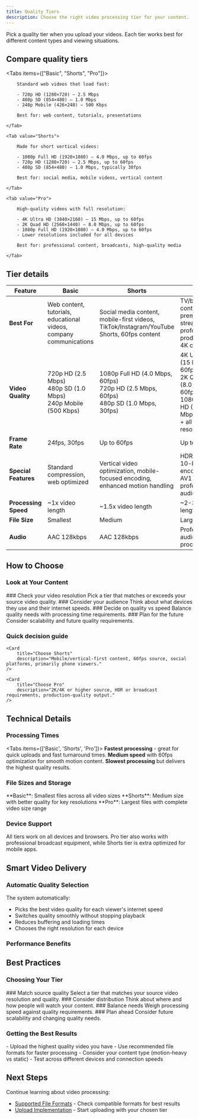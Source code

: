 ```yaml
---
title: Quality Tiers
description: Choose the right video processing tier for your content.
---
```




Pick a quality tier when you upload your videos. Each tier works best for different content types and viewing situations.

## Compare quality tiers

<Tabs items={["Basic", "Shorts", "Pro"]}>
    <Tab value="Basic">

        Standard web videos that load fast:

        - 720p HD (1280×720) — 2.5 Mbps
        - 480p SD (854×480) — 1.0 Mbps
        - 240p Mobile (426×240) — 500 Kbps

        Best for: web content, tutorials, presentations

    </Tab>

    <Tab value="Shorts">

        Made for short vertical videos:

        - 1080p Full HD (1920×1080) — 4.0 Mbps, up to 60fps
        - 720p HD (1280×720) — 2.5 Mbps, up to 60fps
        - 480p SD (854×480) — 1.0 Mbps, typically 30fps

        Best for: social media, mobile videos, vertical content

    </Tab>

    <Tab value="Pro">

        High-quality videos with full resolution:

        - 4K Ultra HD (3840×2160) — 15 Mbps, up to 60fps
        - 2K Quad HD (2560×1440) — 8.0 Mbps, up to 60fps
        - 1080p Full HD (1920×1080) — 4.0 Mbps, up to 60fps
        - Lower resolutions included for all devices

        Best for: professional content, broadcasts, high-quality media

    </Tab>
</Tabs>

## Tier details

| Feature              | Basic                                                                | Shorts                                                                                      | Pro                                                                                                                           |
|----------------------|----------------------------------------------------------------------|---------------------------------------------------------------------------------------------|-------------------------------------------------------------------------------------------------------------------------------|
| **Best For**         | Web content, tutorials, educational videos, company communications   | Social media content, mobile-first videos, TikTok/Instagram/YouTube Shorts, 60fps content   | TV/broadcast content, premium streaming, professional production, 4K content                                                  |
| **Video Quality**    | 720p HD (2.5 Mbps)<br/>480p SD (1.0 Mbps)<br/>240p Mobile (500 Kbps) | 1080p Full HD (4.0 Mbps, 60fps)<br/>720p HD (2.5 Mbps, 60fps)<br/>480p SD (1.0 Mbps, 30fps) | 4K Ultra HD (15 Mbps, 60fps)<br/>2K Quad HD (8.0 Mbps, 60fps)<br/>1080p Full HD (4.0 Mbps, 60fps)<br/>+ all lower resolutions |
| **Frame Rate**       | 24fps, 30fps                                                         | Up to 60fps                                                                                 | Up to 60fps                                                                                                                   |
| **Special Features** | Standard compression, web optimized                                  | Vertical video optimization, mobile-focused encoding, enhanced motion handling              | HDR support, 10-bit encoding, AV1 codec, professional audio                                                                   |
| **Processing Speed** | ~1x video length                                                     | ~1.5x video length                                                                          | ~2-3x video length                                                                                                            |
| **File Size**        | Smallest                                                             | Medium                                                                                      | Largest                                                                                                                       |
| **Audio**            | AAC 128kbps                                                          | AAC 128kbps                                                                                 | Professional audio processing                                                                                                 |

## How to Choose

### Look at Your Content

<Steps>
    <Step>
    ### Check your video resolution
    Pick a tier that matches or exceeds your source video quality.
    </Step>
    <Step>
    ### Consider your audience
    Think about what devices they use and their internet speeds.
    </Step>
    <Step>
    ### Decide on quality vs speed
    Balance quality needs with processing time requirements.
    </Step>
    <Step>
    ### Plan for the future
    Consider scalability and future quality requirements.
    </Step>
</Steps>

### Quick decision guide

<Cards>
    <Card
        title="Choose Basic"
        description="Source is 1080p or smaller. Fast loading, desktop-focused, quick processing."
    />

    <Card
        title="Choose Shorts"
        description="Mobile/vertical-first content, 60fps source, social platforms, primarily phone viewers."
    />

    <Card
        title="Choose Pro"
        description="2K/4K or higher source, HDR or broadcast requirements, production-quality output."
    />
</Cards>

## Technical Details

### Processing Times

<Tabs items={['Basic', 'Shorts', 'Pro']}>
<Tab value="Basic">
**Fastest processing** - great for quick uploads and fast turnaround times.
</Tab>
<Tab value="Shorts">
**Medium speed** with 60fps optimization for smooth motion content.
</Tab>
<Tab value="Pro">
**Slowest processing** but delivers the highest quality results.
</Tab>
</Tabs>

### File Sizes and Storage

<Callout type="info">
**Basic**: Smallest files across all video sizes  
**Shorts**: Medium size with better quality for key resolutions  
**Pro**: Largest files with complete video size range
</Callout>

### Device Support

All tiers work on all devices and browsers. Pro tier also works with professional broadcast equipment, while Shorts tier is extra optimized for mobile apps.

## Smart Video Delivery

### Automatic Quality Selection

The system automatically:

- Picks the best video quality for each viewer's internet speed
- Switches quality smoothly without stopping playback
- Reduces buffering and loading times
- Chooses the right resolution for each device

### Performance Benefits

<Cards>
<Card title="Optimal Quality" description="Viewers get the best quality their connection can handle" />
<Card title="Fast Startup" description="Videos start playing faster with less buffering" />
<Card title="Efficient Bandwidth" description="Uses internet bandwidth efficiently" />
<Card title="Reliable Playback" description="Still works well on slow connections" />
</Cards>

## Best Practices

### Choosing Your Tier

<Steps>
<Step>
### Match source quality
Select a tier that matches your source video resolution and quality.
</Step>
<Step>
### Consider distribution
Think about where and how people will watch your content.
</Step>
    <Step>
### Balance needs
Weigh processing speed against quality requirements.
</Step>
<Step>
    ### Plan ahead
Consider future scalability and changing quality needs.
</Step>
</Steps>

### Getting the Best Results

<Callout type="tip">
- Upload the highest quality video you have
- Use recommended file formats for faster processing
- Consider your content type (motion-heavy vs static)
- Test across different devices and connection speeds
</Callout>

## Next Steps

Continue learning about video processing:

- [Supported File Formats](/docs/uploads/video-processing/supported-formats) - Check compatible formats for best results
- [Upload Implementation](/docs/uploads/video-processing/upload-implementation) - Start uploading with your chosen tier